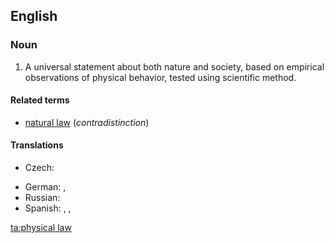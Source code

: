 ==English==
{{wikipedia}}
===Noun===
{{en-noun}}

# A universal statement about both nature and society, based on empirical observations of physical behavior, tested using scientific method.

====Related terms====
* [[natural law]] (''contradistinction'')

====Translations====
{{trans-top|physical law}}
* Czech: {{t-|cs|přírodní zákon|m}}
{{trans-mid}}
* German: {{t|de|Naturgesetz|n}}, {{t|de|physikalisches Gesetz|n}}
* Russian: {{t-|ru|физический закон|m|tr=fizíčeskij zakón|sc=Cyrl}}
* Spanish: {{t|es|ley de la naturaleza|f}}, {{t|es|leyes naturales|f-p}}, {{t|es|ley científica|f}}
{{trans-bottom}}

[[ta:physical law]]